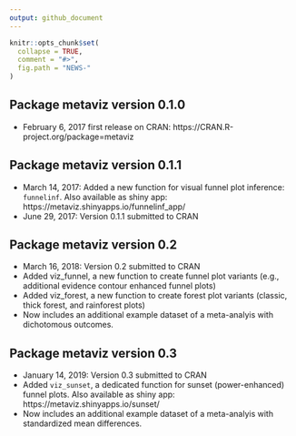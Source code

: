 ```yaml
---
output: github_document
---
```


```r
knitr::opts_chunk$set(
  collapse = TRUE,
  comment = "#>",
  fig.path = "NEWS-"
)
```

## Package **metaviz** version 0.1.0

- February 6, 2017 first release on CRAN: https://CRAN.R-project.org/package=metaviz

## Package **metaviz** version 0.1.1

- March 14, 2017: Added a new function for visual funnel plot inference: `funnelinf`. Also available as shiny app: https://metaviz.shinyapps.io/funnelinf_app/
- June 29, 2017: Version 0.1.1 submitted to CRAN

## Package **metaviz** version 0.2

- March 16, 2018: Version 0.2 submitted to CRAN
- Added viz_funnel, a new function to create funnel plot variants (e.g., additional evidence contour enhanced funnel plots)
- Added viz_forest, a new function to create forest plot variants (classic, thick forest, and rainforest plots)
- Now includes an additional example dataset of a meta-analyis with dichotomous outcomes.

## Package **metaviz** version 0.3
- January 14, 2019: Version 0.3 submitted to CRAN
- Added `viz_sunset`, a dedicated function for sunset (power-enhanced) funnel plots. Also available as shiny app: https://metaviz.shinyapps.io/sunset/
- Now includes an additional example dataset of a meta-analyis with standardized mean differences.
